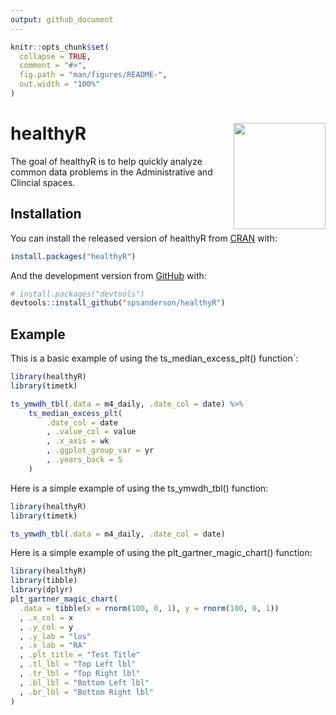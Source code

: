 ```yaml
---
output: github_document
---
```


<!-- README.md is generated from README.Rmd. Please edit that file -->

```r
knitr::opts_chunk$set(
  collapse = TRUE,
  comment = "#>",
  fig.path = "man/figures/README-",
  out.width = "100%"
)
```

# healthyR <img src="man/figures/healthyR_2.png" width="147" height="170" align="right" />

<!-- badges: start -->
<!-- badges: end -->

The goal of healthyR is to help quickly analyze common data problems in the Administrative and Clincial spaces.

## Installation

You can install the released version of healthyR from [CRAN](https://CRAN.R-project.org) with:

``` r
install.packages("healthyR")
```

And the development version from [GitHub](https://github.com/) with:

``` r
# install.packages("devtools")
devtools::install_github("spsanderson/healthyR")
```
## Example

This is a basic example of using the ts_median_excess_plt() function`:

```r
library(healthyR)
library(timetk)

ts_ymwdh_tbl(.data = m4_daily, .date_col = date) %>%
    ts_median_excess_plt(
        .date_col = date
        , .value_col = value
        , .x_axis = wk
        , .ggplot_group_var = yr
        , .years_back = 5
    )
```

Here is a simple example of using the ts_ymwdh_tbl() function:

```r
library(healthyR)
library(timetk)

ts_ymwdh_tbl(.data = m4_daily, .date_col = date)
```


Here is a simple example of using the plt_gartner_magic_chart() function:
```r

library(healthyR)
library(tibble)
library(dplyr)
plt_gartner_magic_chart(
  .data = tibble(x = rnorm(100, 0, 1), y = rnorm(100, 0, 1))
  , .x_col = x
  , .y_col = y
  , .y_lab = "los"
  , .x_lab = "RA"
  , .plt_title = "Test Title"
  , .tl_lbl = "Top Left lbl"
  , .tr_lbl = "Top Right lbl"
  , .bl_lbl = "Bottom Left lbl"
  , .br_lbl = "Bottom Right lbl"
)

```
